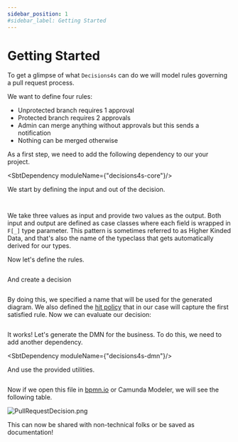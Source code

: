 ```yaml
---
sidebar_position: 1
#sidebar_label: Getting Started
---
```


# Getting Started

To get a glimpse of what `Decisions4s` can do we will model rules governing a pull request process.

We want to define four rules:
* Unprotected branch requires 1 approval
* Protected branch requires 2 approvals
* Admin can merge anything without approvals but this sends a notification
* Nothing can be merged otherwise

As a first step, we need to add the following dependency to our your project.


<SbtDependency moduleName={"decisions4s-core"}/>

 We start by defining the input and out of the decision.

```scala file=./main/scala/decisions4s/example/docs/PullRequestDecision.scala start=start_imports end=end_imports
```

```scala file=./main/scala/decisions4s/example/docs/PullRequestDecision.scala start=start_shapes end=end_shapes
```

We take three values as input and provide two values as the output.
Both input and output are defined as case classes where each field is wrapped in `F[_]` type parameter.
This pattern is sometimes referred to as Higher Kinded Data,
and that's also the name of the typeclass that gets automatically derived for our types.

Now let's define the rules.

```scala file=./main/scala/decisions4s/example/docs/PullRequestDecision.scala start=start_rules end=end_rules
```

And create a decision

```scala file=./main/scala/decisions4s/example/docs/PullRequestDecision.scala start=start_table end=end_table
```

By doing this, we specified a name that will be used for the generated diagram.
We also defined the [hit policy](hit-policies.md) that in our case will capture the first satisfied rule.
Now we can evaluate our decision:

```scala file=./main/scala/decisions4s/example/docs/PullRequestDecision.scala start=start_evaluate end=end_evaluate
```

It works! Let's generate the DMN for the business. To do this, we need to add another dependency.

<SbtDependency moduleName={"decisions4s-dmn"}/>

And use the provided utilities.

```scala file=./main/scala/decisions4s/example/docs/PullRequestDecision.scala start=start_dmn end=end_dmn
```

Now if we open this file in [bpmn.io](https://bpmn.io/toolkit/dmn-js/) or Camunda Modeler, we will see the following
table.

<!-- TODO this should be autogenerated in the pipeline -->
![PullRequestDecision.png](./assets/PullRequestDecision.png)

This can now be shared with non-technical folks or be saved as documentation!
